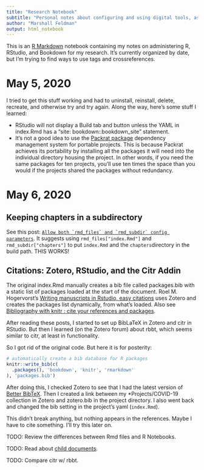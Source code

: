 ```yaml
---
title: "Research Notebook"
subtitle: "Personal notes about configuring and using digital tools, as well as conducting the research."
author: "Marshall Feldman"
output: html_notebook
---
```


This is an [R Markdown](http://rmarkdown.rstudio.com) notebook containing my notes on administering R, RStudio, and Bookdown for my research. It's currently organized by date, but I'm trying to find ways to use tags and crossreferences. 

# May 5, 2020
I tried to get this stuff working and had to uninstall, reinstall, delete, recreate, and otherwise try and try again. Along the way, here's some stuff I learned:

* RStudio will not display a Build tab and button unless the YAML in index.Rmd has a "site: bookdown::bookdown_site" statement.
* It's not a good idea to use the  [Packrat package](https://rstudio.github.io/packrat/) dependency management system for portable projects. This is because Packrat achieves its portability by installing all the packages it will need into the individual directory housing the project. In other words, if you need the same packages for ten projects, you'll use ten times the space than you would if the projects shared the packages without redundancy.

# May 6, 2020

## Keeping chapters in a subdirectory
See this post: 
[``Allow both `rmd_files` and `rmd_subdir` config parameters``](https://github.com/rstudio/bookdown/pull/601).
It suggests using `rmd_files["index.Rmd"]` and `rmd_subdir["chapters"]` to put `index.Rmd` and the `chapters`directory in the build path. THIS WORKS!

## Citations: Zotero, RStudio, and the Citr Addin
The original index.Rmd manually creates a bib file called packages.bib with a static list of packages
loaded at the start of the document.
Roel M. Hogervorst's [Writing manuscripts in Rstudio, easy citations](https://www.r-bloggers.com/writing-manuscripts-in-rstudio-easy-citations/) uses Zotero
and creates the packages list dynamically, from what's loaded.
Also see [Bibliography with knitr : cite your references and packages](http://r.iresmi.net/2019/02/02/bibliography-with-knitr-cite-your-references-and-packages/).

After reading these posts, I started to set up BibLaTeX in Zotero and citr in RStudio. But then I learned (on the Zotero forum) about rbbt, which seems similar to citr, at least in functionality.

So I got rid of the original code. But here it is for posterity:

```r
# automatically create a bib database for R packages
knitr::write_bib(c(
  .packages(), 'bookdown', 'knitr', 'rmarkdown'
), 'packages.bib')
```

After doing this, I checked Zotero to see that I had the latest version of [Better BibTeX](https://github.com/retorquere/zotero-better-bibtex). Then I created a link between my *Projects/COVID-19 collection in Zotero and zotero.bib in the project directory. I also went back and changed the bib setting in the project's yaml (```index.Rmd```).

This didn't break anything, but nothing appears in the references. Maybe I have to cite something. I'll try this later on.

TODO: Review the differences between Rmd files and R Notebooks.

TODO: Read about [child documents](https://yihui.org/knitr/demo/child/).

TODO: Compare citr w/ rbbt.
